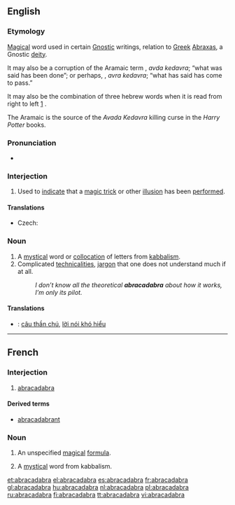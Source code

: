 ==English==
{{wikipedia}}

===Etymology===
[[magical|Magical]] word used in certain [[Gnostic]] writings, relation to [[Greek]] [[abraxas|Abraxas]], a Gnostic [[deity]].

It may also be a corruption of the Aramaic term {{Hebr|[[עבדא כדברא|עַבְדָא כְּדַברָא]]}}, ''avda kedavra''; “what was said has been done”; or perhaps, {{Hebr|[[עברא כדברא]]}}, ''avra kedavra''; “what has said has come to pass.”  

It may also be the combination of three hebrew words {{Hebr|[[ארבע-אחד-ארבע]]}} when it is read from right to left [http://www.scribd.com/doc/14656725/Abracadabra] .
 
The Aramaic is the source of the ''Avada Kedavra'' killing curse in the ''Harry Potter'' books.<!-- JK Rowling said this 15 April 2004, at the Edinburgh Book Festival, but referred to the meaning as “let the thing be destroyed”-->

===Pronunciation===
* {{audio|en-us-abracadabra.ogg|Audio (US)}}

===Interjection===
{{en-intj|pos=abracadabra!}}

# Used to [[indicate]] that a [[magic trick]] or other [[illusion]] has been [[perform]]ed.

====Translations====
{{trans-top|used to indicate that a magic trick or other illusion has been performed}}
* Czech: {{t|cs|abrakadabra}}
{{trans-mid}}
{{trans-bottom}}

===Noun===
{{en-noun|-}}

# A [[mystical]] word or [[collocation]] of letters from [[kabbalism]].
# Complicated [[technicality|technicalities]], [[jargon]] that one does not understand much if at all.
#: ''I don’t know all the theoretical '''abracadabra''' about how it works, I’m only its pilot.''

====Translations====
<!-- need tables -->
{{checktrans}}
* {{ttbc|Vietnamese}}: [[câu thần chú]], [[lời nói khó hiểu]]
----
==French==
===Interjection===
{{fr-intj}}

# [[#Interjection|abracadabra]]

====Derived terms====
*[[abracadabrant]]

===Noun===
{{fr-noun|m}}

# An unspecified [[magical]] [[formula]].
# {{historical|lang=fr}} A [[mystical]] word from kabbalism.
[[et:abracadabra]]
[[el:abracadabra]]
[[es:abracadabra]]
[[fr:abracadabra]]
[[gl:abracadabra]]
[[hu:abracadabra]]
[[nl:abracadabra]]
[[pl:abracadabra]]
[[ru:abracadabra]]
[[fi:abracadabra]]
[[tt:abracadabra]]
[[vi:abracadabra]]